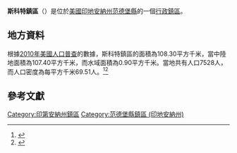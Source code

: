 {{noteTA
|G1=USState
|G2=地名
|G3=Unit
}}
{{Infobox settlement
|official_name            = 斯科特鎮區
|native_name = Scott Township
|settlement_type          = [[行政鎮區|行政鎮區]]
|image_skyline            = 
|imagesize                = 
|image_map                = Map highlighting Scott Township, Vanderburgh County, Indiana.svg
|mapsize                  = 250px
|pushpin_map  =USA Indiana
|pushpin_label = 斯科特鎮區
|pushpin_label_position   = top
|pushpin_map_caption      = 斯科特鎮區在印地安納州的位置
|subdivision_type         = [[世界政區索引|國家]]
|subdivision_type1        = [[美国州份|州份]]
|subdivision_type2        = [[印地安納州行政区划|縣]]
|subdivision_name         = [[美国|美国]]
|subdivision_name1        = [[印地安納州|印地安納州]]
|subdivision_name2        = [[范德堡縣_(印地安納州)|范德堡縣]]
|elevation_ft             = 489
|elevation_m              = 149
|timezone                 = [[北美东部時區|北美东部時區]]
|area_total_km2           = 108.30
|area_land_km2            = 107.40
|area_water_km2           = 0.90
|area_total_sq_mi         = 
|area_land_sq_mi          = 
|area_water_sq_mi         = 
|population_as_of         = [[2010年美國人口普查|2010]]
|population_footnotes     = 
|population_total         = 7528
|population_density_km2   = auto
|population_density_sq_mi = auto
|utc_offset               = -5
|coordinates              = {{coord|38|06|59|N|87|32|15|W|type:city_region:US-AL_source:GNS-enwiki|display=inline,title}}
| coor_pinpoint           = 
| coordinates_footnotes   = 
|timezone_DST             = EDT
|utc_offset_DST           = -4
|postal_code_type         = [[美國郵區編號|郵區編號]]
|postal_code              = 47613, 47710, 47720, 47725
|area_code                = {{link-en|电话区号765|Area code 765|765}}
|blank_name = [[地名信息系统|GNIS ID]]
|blank_info = 453839
}}
'''斯科特鎮區'''（{{lang-en|Scott Township}}）是位於[[美國|美國]][[印地安納州|印地安納州]][[范德堡縣_(印地安納州)|范德堡縣]]的一個[[行政鎮區|行政鎮區]]。

== 地方資料 ==
根據[[2010年美國人口普查|2010年美國人口普查]]的數據，斯科特鎮區的面積為108.30平方千米，當中陸地面積為107.40平方千米，而水域面積為0.90平方千米。當地共有人口7528人，而人口密度為每平方千米69.51人。<ref name="GR8">{{cite web|url=http://factfinder2.census.gov|publisher=[[美国人口调查局|美国人口调查局]]|accessdate=2011-05-14|title=American FactFinder|archive-date=2013-09-11|archive-url=https://web.archive.org/web/20130911234518/http://factfinder2.census.gov/|dead-url=no}}</ref><ref>{{cite web|url=https://www.citypopulation.de/en/usa/indiana/admin/|title=USA: Indiana (Counties and Townships) - City Population|access-date=2020-08-28|archive-date=2020-04-22|archive-url=https://web.archive.org/web/20200422090607/https://www.citypopulation.de/en/usa/indiana/admin/|dead-url=no}}</ref>

== 參考文獻 ==
{{reflist}}

{{范德堡縣 (印地安納州)}}

{{DEFAULTSORT:Scott Township}}
[[Category:印第安納州鎮區|Category:印第安納州鎮區]]
[[Category:范德堡縣鎮區_(印地安納州)|Category:范德堡縣鎮區 (印地安納州)]]

{{Indiana-geo-stub}}